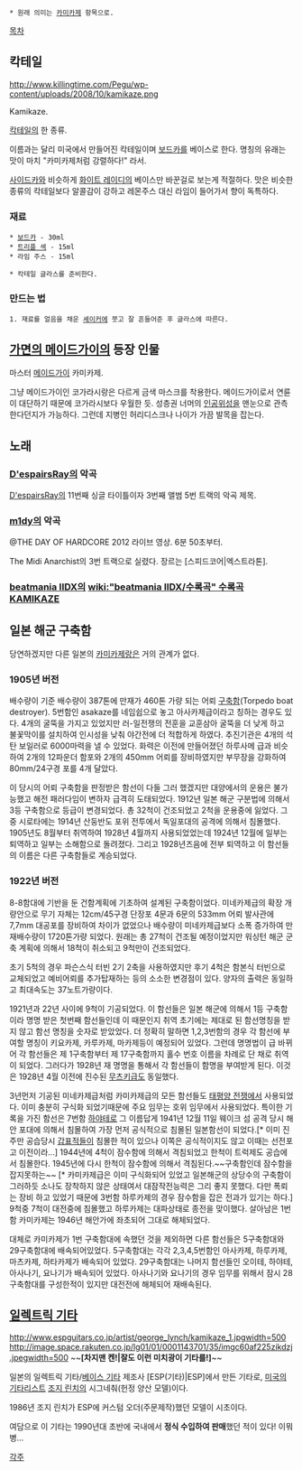  * 원래 의미는 [[카미카제]] 항목으로.
[[목차]]

== 칵테일 ==
http://www.killingtime.com/Pegu/wp-content/uploads/2008/10/kamikaze.png

Kamikaze.

[[칵테일]]의 한 종류. 

이름과는 달리 미국에서 만들어진 칵테일이며 [[보드카]]를 베이스로 한다. 명칭의 유래는 맛이 마치 "카미카제처럼 강렬하다!" 라서. 

[[사이드카]]와 비슷하게 [[화이트 레이디]]의 베이스만 바꾼걸로 보는게 적절하다. 맛은 비슷한 종류의 칵테일보다 알콜감이 강하고 레몬주스 대신 라임이 들어가서 향이 독특하다.

=== 재료 ===
 * [[보드카]] - 30ml
 * [[트리플 섹]] - 15ml
 * 라임 주스 - 15ml

 * 칵테일 글라스를 준비한다.

=== 만드는 법 ===
 1. 재료를 얼음을 채운 [[셰이커]]에 붓고 잘 흔들어준 후 글라스에 따른다.
== [[가면의 메이드가이]]의 등장 인물 ==
마스터 [[메이드가이]] 카미카제.

그냥 메이드가이인 코가라시랑은 다르게 금색 마스크를 착용한다. 메이드가이로서 연륜이 대단하기 때문에 코가라시보다 우월한 듯. 성층권 너머의 [[인공위성]]을 맨눈으로 관측한다던지가 가능하다. 그런데 지병인 허리디스크나 나이가 가끔 발목을 잡는다.

== 노래 ==
=== [[D'espairsRay]]의 악곡 ===
{{{#!html
<iframe width="560" height="315" src="//www.youtube.com/embed/Egua6m3SyJQ" frameborder="0" allowfullscreen></iframe>
}}}

[[D'espairsRay]]의 11번째 싱글 타이틀이자 3번째 앨범 5번 트랙의 악곡 제목.

=== [[m1dy]]의 악곡 ===
{{{#!html
<object width="640" height="360"><param name="movie" value="//www.youtube.com/v/C_BE1NBEg9M?version=3&amp;hl=ko_KR&amp;rel=0"></param><param name="allowFullScreen" value="true"></param><param name="allowscriptaccess" value="always"></param><embed src="//www.youtube.com/v/C_BE1NBEg9M?version=3&amp;hl=ko_KR&amp;rel=0" type="application/x-shockwave-flash" width="640" height="360" allowscriptaccess="always" allowfullscreen="true"></embed></object>
}}}
@THE DAY OF HARDCORE 2012 라이브 영상. 6분 50초부터.

The Midi Anarchist의 3번 트랙으로 실렸다. 장르는 [스피드코어|엑스트라톤].

=== [[beatmania IIDX]]의 [[wiki:"beatmania IIDX/수록곡" 수록곡]] [[KAMIKAZE]] ===

== 일본 해군 구축함 ==
당연하겠지만 다른 일본의 [[카미카제]]랑은 거의 관계가 없다. 

=== 1905년 버전 ===
배수량이 기준 배수량이 387톤에 만재가 460톤 가량 되는 어뢰 [[구축함]](Torpedo boat destroyer). 5번함인 asakaze를 네임쉽으로 놓고 아사카제급이라고 칭하는 경우도 있다. 4개의 굴뚝을 가지고 있었지만 러-일전쟁의 전훈을 교훈삼아 굴뚝을 더 낮게 하고 불꽃막이를 설치하여 인시성을 낮춰 야간전에 더 적합하게 하였다. 추진기관은 4개의 석탄 보일러로 6000마력을 낼 수 있었다. 화력은 이전에 만들어졌던 하루사메 급과 비슷하여 2개의 12파운더 함포와 2개의 450mm 어뢰를 장비하였지만 부무장을 강화하여 80mm/24구경 포를 4개 달았다. 

이 당시의 어뢰 구축함을 판정받은 함선이 다들 그러 했겠지만 대양에서의 운용은 불가능했고 해전 패러다임이 변하자 급격히 도태되었다. 1912년 일본 해군 구분법에 의해서 3등 구축함으로 등급이 변경되었다. 총 32척이 건조되었고 2척을 운용중에 잃었다. 그 중 시로타에는 1914년 산둥반도 포위 전투에서 독일포대의 공격에 의해서 침몰했다. 1905년도 8월부터 취역하여 1928년 4월까지 사용되었었는데 1924년 12월에 일부는 퇴역하고 일부는 소해함으로 돌려졌다. 그리고 1928년즈음에 전부 퇴역하고 이 함선들의 이름은 다른 구축함들로 계승되었다. 

=== 1922년 버전 ===
8-8함대에 기반을 둔 건함계획에 기초하여 설계된 구축함이었다. 미네카제급의 확장 개량안으로 무기 자체는 12cm/45구경 단장포 4문과 6문의 533mm 어뢰 발사관에 7,7mm 대공포를 장비하여 차이가 없었으나 배수량이 미네카제급보다 소폭 증가하여 만재배수량이 1720톤가량 되었다. 원래는 총 27척이 건조될 예정이었지만 워싱턴 해군 군축 계획에 의해서 18척이 취소되고 9척만이 건조되었다. 

초기 5척의 경우 파슨스식 터빈 2기 2축을 사용하였지만 후기 4척은 함본식 터빈으로 교체되었고 예비어뢰를 추가탑재하는 등의 소소한 변경점이 있다. 양자의 출력은 동일하고 최대속도는 37노트가량이다. 

1921년과 22년 사이에 9척이 기공되었다. 이 함선들은 일본 해군에 의해서 1등 구축함이라 명명 받은 첫번째 함선들인데 이 때문인지 취역 초기에는 제대로 된 함선명칭을 받지 않고 함선 명칭을 숫자로 받았었다. 더 정확히 말하면 1,2,3번함의 경우 각 함선에 부여할 명칭이 키요카제, 카루카제, 마카제등이 예정되어 있었다. 그런데 명명법이 급 바뀌어 각 함선들은  제 1구축함부터 제 17구축함까지 홀수 번호 이름을 차례로 단 채로 취역이 되었다. 그러다가 1928년 재 명명을 통해서 각 함선들이 함명을 부여받게 된다. 이것은 1928년 4월 이전에 진수된 [[무츠키]]급도 동일했다. 

3년먼저 기공된 미네카제급처럼 카미카제급의 모든 함선들도 [[태평양 전쟁]]에서 사용되었다. 이미 충분히 구식화 되었기때문에 주요 임무는 호위 임무에서 사용되었다. 특이한 기록을 가진 함선은 7번함 [[하야테]]로 그 이름답게 1941년 12월 11일 웨이크 섬 공격 당시 해안 포대에 의해서 침몰하여 가장 먼저 공식적으로 침몰된 일본함선이 되었다.[* 이미 진주만 공습당시 [[갑표적]]들이 침몰한 적이 있으나 이쪽은 공식적이지도 않고 이때는 선전포고 이전이라...] 1944년에 4척이 잠수함에 의해서 격침되었고 한척이 트럭제도 공습에서 침몰한다. 1945년에 다시 한척이 잠수함에 의해서 격침된다.~~구축함인데 잠수함을 잡지못하는~~ [* 카미카제급은 이미 구식화되어 있었고 일본해군의 상당수의 구축함이 그러하듯 소나도 장착하지 않은 상태여서 대잠작전능력은 그리 좋지 못했다. 다만 폭뢰는 장비 하고 있었기 때문에 3번함 하루카제의 경우 잠수함을 잡은 전과가 있기는 하다.] 9척중 7척이 대전중에 침몰했고 하루카제는 대파상태로 종전을 맞이했다. 살아남은 1번함 카미카제는 1946년 해안가에 좌초되어 그대로 해체되었다. 

대체로 카미카제가 1번 구축함대에 속했던 것을 제외하면 다른 함선들은 5구축함대와 29구축함대에 배속되어있었다. 5구축함대는 각각 2,3,4,5번함인 아사카제, 하루카제, 마츠카제, 하타카제가 배속되어 있었다. 29구축함대는 나머지 함선들인 오이테, 하야테, 아사나기, 요나기가 배속되어 있었다. 아사나기와 요나기의 경우 임무를 위해서 잠시 28 구축함대를 구성한적이 있지만 대전전에 해체되어 재배속된다. 

== [[일렉트릭 기타]] ==
http://www.espguitars.co.jp/artist/george_lynch/kamikaze_1.jpgwidth=500
http://image.space.rakuten.co.jp/lg01/01/0001143701/35/imgc60af225zikdzj.jpegwidth=500
~~'''[차지맨 켄!|잘도 이런 미치광이 기타를!]'''~~

일본의 일렉트릭 기타/[[베이스 기타]] 제조사 [ESP(기타)|ESP]에서 만든 기타로, [[미국]]의 [[기타리스트]] [[조지 린치]]의 시그네춰(헌정 양산 모델)이다.

1986년 조지 린치가 ESP에 커스텀 오더(주문제작)했던 모델이 시초이다.

여담으로 이 기타는 1990년대 초반에 국내에서 '''정식 수입하여 판매'''했던 적이 있다! 이뭐병...

[[각주]]
